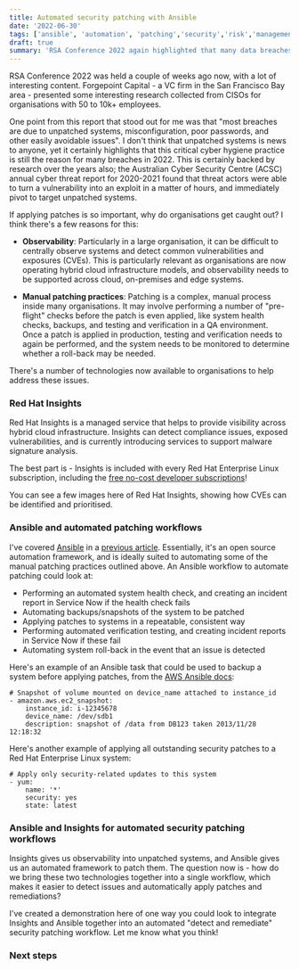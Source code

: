 ```yaml
---
title: Automated security patching with Ansible
date: '2022-06-30'
tags: ['ansible', 'automation', 'patching','security','risk','management']
draft: true
summary: 'RSA Conference 2022 again highlighted that many data breaches are due to unpatched systems. In this article I look at some of the technologies available to help organisations maintain patches across their hybrid cloud environments'
---
```

RSA Conference 2022 was held a couple of weeks ago now, with a lot of interesting content. Forgepoint Capital - a VC firm in the San Francisco Bay area - presented some interesting research collected from CISOs for organisations with 50 to 10k+ employees. 

One point from this report that stood out for me was that "most breaches are due to unpatched systems, misconfiguration, poor passwords, and other easily avoidable issues". I don't think that unpatched systems is news to anyone, yet it certainly highlights that this critical cyber hygiene practice is still the reason for many breaches in 2022. This is certainly backed by research over the years also; the Australian Cyber Security Centre (ACSC) annual cyber threat report for 2020-2021 found that threat actors were able to turn a vulnerability into an exploit in a matter of hours, and immediately pivot to target unpatched systems. 

If applying patches is so important, why do organisations get caught out? I think there's a few reasons for this:

- **Observability**: Particularly in a large organisation, it can be difficult to centrally observe systems and detect common vulnerabilities and exposures (CVEs). This is particularly relevant as organisations are now operating hybrid cloud infrastructure models, and observability needs to be supported across cloud, on-premises and edge systems.

- **Manual patching practices**: Patching is a complex, manual process inside many organisations. It may involve performing a number of "pre-flight" checks before the patch is even applied, like system health checks, backups, and testing and verification in a QA environment. Once a patch is applied in production, testing and verification needs to again be performed, and the system needs to be monitored to determine whether a roll-back may be needed.

There's a number of technologies now available to organisations to help address these issues.

### Red Hat Insights

Red Hat Insights is a managed service that helps to provide visibility across hybrid cloud infrastructure. Insights can detect compliance issues, exposed vulnerabilities, and is currently introducing services to support malware signature analysis.

The best part is - Insights is included with every Red Hat Enterprise Linux subscription, including the [free no-cost developer subscriptions](https://access.redhat.com/discussions/6664471)!

You can see a few images here of Red Hat Insights, showing how CVEs can be identified and prioritised.

### Ansible and automated patching workflows

I've covered [Ansible](https://www.ansible.com) in a [previous article](/blog/automating-app-control). Essentially, it's an open source automation framework, and is ideally suited to automating some of the manual patching practices outlined above. An Ansible workflow to automate patching could look at:

- Performing an automated system health check, and creating an incident report in Service Now if the health check fails
- Automating backups/snapshots of the system to be patched
- Applying patches to systems in a repeatable, consistent way
- Performing automated verification testing, and creating incident reports in Service Now if these fail
- Automating system roll-back in the event that an issue is detected

Here's an example of an Ansible task that could be used to backup a system before applying patches, from the [AWS Ansible docs](https://docs.ansible.com/ansible/latest/collections/amazon/aws/ec2_snapshot_module.html):
```
# Snapshot of volume mounted on device_name attached to instance_id
- amazon.aws.ec2_snapshot:
    instance_id: i-12345678
    device_name: /dev/sdb1
    description: snapshot of /data from DB123 taken 2013/11/28 12:18:32
```
Here's another example of applying all outstanding security patches to a Red Hat Enterprise Linux system:
```
# Apply only security-related updates to this system
- yum:
    name: '*'
    security: yes
    state: latest
```

### Ansible and Insights for automated security patching workflows

Insights gives us observability into unpatched systems, and Ansible gives us an automated framework to patch them. The question now is - how do we bring these two technologies together into a single workflow, which makes it easier to detect issues and automatically apply patches and remediations?

I've created a demonstration here of one way you could look to integrate Insights and Ansible together into an automated "detect and remediate" security patching workflow. Let me know what you think!

<YoutubeEmbed embedId="O1NQ9qpZXTw" />

### Next steps



